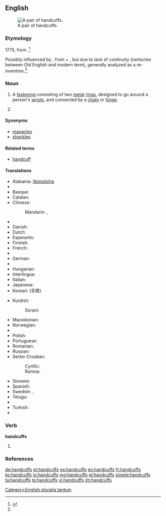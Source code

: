 ==English==
{{wikipedia}}
[[Image:Handcuffs01 2003-06-02.jpg|thumb|right|A pair of handcuffs.]]

===Etymology===
1775, from {{compound|hand|cuff|t2=end of shirtsleeve}}.<ref name="oetlyd">{{R:Online Etymology Dictionary}}</ref>

Possibly influenced by {{etyl|ang}} {{term|handcops|lang=ang}}, from {{term|hand|lang=ang}} + {{term|cops||fetter, chains|lang=ang}}, but due to lack of continuity (centuries between Old English and modern term), generally analyzed as a re-invention.<ref name="oetlyd" />

===Noun===
{{head|en|noun}}

# {{plurale tantum}} A [[fastening]] consisting of two [[metal]] [[ring]]s, designed to go around a person's [[wrist]]s, and connected by a [[chain]] or [[hinge]].
# {{plural of|handcuff}}

====Synonyms====
* [[manacles]]
* [[shackles]]

====Related terms====
* [[handcuff]]

====Translations====
{{trans-top|metal rings for fastening wrists}}
* Alabama: [[ilbistalsiha]]
* {{trreq|Arabic}}
* Basque: {{t-|eu|esku lota}}
* Catalan: {{t-|ca|manilles|f|p}}
* Chinese: 
*: Mandarin: {{t|cmn|手銬|sc=Hani}}, {{t|cmn|手铐|tr=shǒukào|sc=Hani}}
* {{trreq|Czech}}
* Danish: {{t-|da|håndjern|n|p}}
* Dutch: {{t+|nl|handboeien}}
* Esperanto: {{t-|eo|mankateno}}
* Finnish: {{t-|fi|käsiraudat|p}}
* French: {{t+|fr|menottes|f|p}}
* {{trreq|Georgian}}
* German: {{t+|de|Handschellen|f|p}}
* {{trreq|Hindi}}
* Hungarian: {{t+|hu|bilincs}}
* Interlingua: {{t-|ia|manica}}
* Italian: {{t-|it|manette|f}}
* Japanese: {{t-|ja|手錠|tr=てじょう, tejō|sc=Jpan}}
* Korean: {{t+|ko|수갑|tr=sugap|sc=Kore}} (手匣)
{{trans-mid}}
* Kurdish:
*: Sorani: {{t|ku|که‌له‌پچه‌|sc=ku-Arab}}
* Macedonian: {{t-|mk|лисици|f|p|tr=lísici|sc=Cyrl}}
* Norwegian: {{t-|no|håndjern|n}}
* {{trreq|Persian}}
* Polish: {{t-|pl|kajdanki|p}}
* Portuguese: {{t+|pt|algema|m}}
* Romanian: {{t-|ro|cătușe}}
* Russian: {{t+|ru|наручники|m|p|tr=narúčniki|sc=Cyrl}}
* Serbo-Croatian:
*: Cyrillic: {{t-|sh|лисице|f|p}}
*: Ronma: {{t-|sh|lisice|f|p}}
* Slovene: {{t-|sl|lisice|f|p}}
* Spanish: {{t+|es|esposas|f|p}}
* Swedish: {{t-|sv|handbojor|c|p}}, {{t-|sv|handklovar|c|p}}
* Telugu: {{t+|te|సంకెళ్ళు|tr=sankeLLu}}
* {{trreq|Thai}}
* Turkish: {{t+|tr|kelepçe}}
* {{trreq|Vietnamese}}
{{trans-bottom}}

===Verb===
'''handcuffs'''

# {{third-person singular of|handcuff}}

===References===
<references/>

[[Category:English pluralia tantum]]

[[de:handcuffs]]
[[et:handcuffs]]
[[es:handcuffs]]
[[eo:handcuffs]]
[[fr:handcuffs]]
[[ko:handcuffs]]
[[io:handcuffs]]
[[mg:handcuffs]]
[[pl:handcuffs]]
[[simple:handcuffs]]
[[ta:handcuffs]]
[[te:handcuffs]]
[[vi:handcuffs]]
[[zh:handcuffs]]